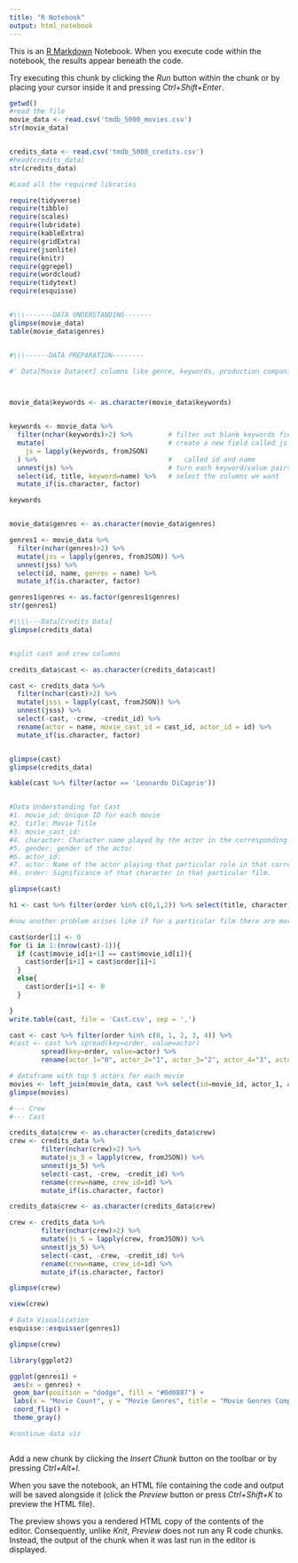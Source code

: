 ```yaml
---
title: "R Notebook"
output: html_notebook
---
```


This is an [R Markdown](http://rmarkdown.rstudio.com) Notebook. When you execute code within the notebook, the results appear beneath the code. 

Try executing this chunk by clicking the *Run* button within the chunk or by placing your cursor inside it and pressing *Ctrl+Shift+Enter*. 

```r
getwd()
#read the file
movie_data <- read.csv('tmdb_5000_movies.csv')
str(movie_data)


credits_data <- read.csv('tmdb_5000_credits.csv')
#head(credits_data)
str(credits_data)


```

```r
#Load all the required libraries

require(tidyverse)
require(tibble)
require(scales)
require(lubridate)
require(kableExtra)
require(gridExtra)
require(jsonlite)
require(knitr)
require(ggrepel)
require(wordcloud)
require(tidytext)
require(esquisse)    

```

```r

```

```r

#\\\-------DATA UNDERSTANDING-------
glimpse(movie_data)
table(movie_data$genres)


#\\\------DATA PREPARATION--------

#' Data[Movie Dataset] columns like genre, keywords, production companies etc are in JSON Format



movie_data$keywords <- as.character(movie_data$keywords)


keywords <- movie_data %>%    
  filter(nchar(keywords)>2) %>%         # filter out blank keywords field
  mutate(                               # create a new field called js containing a LIST of keyword and value pairs
    js = lapply(keywords, fromJSON)     
  ) %>%                                 #   called id and name
  unnest(js) %>%                        # turn each keyword/value pairs in the LIST into a row
  select(id, title, keyword=name) %>%   # select the columns we want
  mutate_if(is.character, factor)

keywords


movie_data$genres <- as.character(movie_data$genres)

genres1 <- movie_data %>%
  filter(nchar(genres)>2) %>%
  mutate(jss = lapply(genres, fromJSON)) %>%
  unnest(jss) %>%
  select(id, name, genres = name) %>%
  mutate_if(is.character, factor)

genres1$genres <- as.factor(genres1$genres)
str(genres1)

```

```r

#\\\\---Data[Credits Data]
glimpse(credits_data)


#split cast and crew columns

credits_data$cast <- as.character(credits_data$cast)

cast <- credits_data %>%
  filter(nchar(cast)>2) %>%
  mutate(jsss = lapply(cast, fromJSON)) %>%
  unnest(jsss) %>%
  select(-cast, -crew, -credit_id) %>%
  rename(actor = name, movie_cast_id = cast_id, actor_id = id) %>%
  mutate_if(is.character, factor)


glimpse(cast)
glimpse(credits_data)

kable(cast %>% filter(actor == 'Leonardo DiCaprio'))


#Data Understanding for Cast
#1. movie_id: Unique ID for each movie
#2. title: Movie Title
#3. movie_cast_id: 
#4. character: Character name played by the actor in the corresponding film
#5. gender: gender of the actor
#6. actor_id: 
#7. actor: Name of the actor playing that particular role in that corresponding film
#8. order: Significance of that character in that particular film.

glimpse(cast)

h1 <- cast %>% filter(order %in% c(0,1,2)) %>% select(title, character, actor, order) 

#now another problem arises like if for a particular film there are more than one significant char/actors then?

cast$order[1] <- 0
for (i in 1:(nrow(cast)-1)){
  if (cast$movie_id[i+1] == cast$movie_id[i]){
    cast$order[i+1] = cast$order[i]+1
  }
  else{
    cast$order[i+1] <- 0
  }

}
write.table(cast, file = 'Cast.csv', sep = ',')

cast <- cast %>% filter(order %in% c(0, 1, 2, 3, 4)) %>%
#cast <- cast %>% spread(key=order, value=actor)
        spread(key=order, value=actor) %>%
        rename(actor_1="0", actor_2="1", actor_3="2", actor_4="3", actor_5="4")

# dataframe with top 5 actors for each movie
movies <- left_join(movie_data, cast %>% select(id=movie_id, actor_1, actor_2, actor_3, actor_4, actor_5), by = "id")
glimpse(movies)


```

```r
#--- Crew
#--- Cast

credits_data$crew <- as.character(credits_data$crew)
crew <- credits_data %>%
        filter(nchar(crew)>2) %>%
        mutate(js_5 = lapply(crew, fromJSON)) %>%
        unnest(js_5) %>%
        select(-cast, -crew, -credit_id) %>%
        rename(crew=name, crew_id=id) %>%
        mutate_if(is.character, factor)

credits_data$crew <- as.character(credits_data$crew)

crew <- credits_data %>%
        filter(nchar(crew)>2) %>%
        mutate(js_5 = lapply(crew, fromJSON)) %>%
        unnest(js_5) %>%
        select(-cast, -crew, -credit_id) %>%
        rename(crew=name, crew_id=id) %>%
        mutate_if(is.character, factor)

glimpse(crew)

view(crew)


```

```r
# Data Visualization
esquisse::esquisser(genres1)

glimpse(crew)

library(ggplot2)

ggplot(genres1) +
 aes(x = genres) +
 geom_bar(position = "dodge", fill = "#0d0887") +
 labs(x = "Movie Count", y = "Movie Genres", title = "Movie Genres Comp") +
 coord_flip() +
 theme_gray()

#continue data viz 


```
```r

```

Add a new chunk by clicking the *Insert Chunk* button on the toolbar or by pressing *Ctrl+Alt+I*.

When you save the notebook, an HTML file containing the code and output will be saved alongside it (click the *Preview* button or press *Ctrl+Shift+K* to preview the HTML file).

The preview shows you a rendered HTML copy of the contents of the editor. Consequently, unlike *Knit*, *Preview* does not run any R code chunks. Instead, the output of the chunk when it was last run in the editor is displayed.
